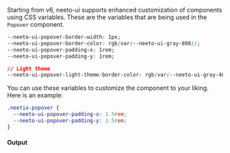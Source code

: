 Starting from v6, neeto-ui supports enhanced customization of components using
CSS variables. These are the variables that are being used in the `Popover`
component.

```css
--neeto-ui-popover-border-width: 1px;
--neeto-ui-popover-border-color: rgb(var(--neeto-ui-gray-800));
--neeto-ui-popover-padding-x: 1rem;
--neeto-ui-popover-padding-y: 1rem;

// Light theme
--neeto-ui-popover-light-theme-border-color: rgb(var(--neeto-ui-gray-400));
```

You can use these variables to customize the component to your liking. Here is
an example:

```css
.neetix-popover {
  --neeto-ui-popover-padding-x: 1.5rem;
  --neeto-ui-popover-padding-y: 1.5rem;
}
```

#### Output

